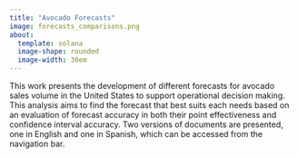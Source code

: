```yaml
---
title: "Avocado Forecasts"
image: forecasts_comparisons.png
about: 
  template: solana
  image-shape: rounded
  image-width: 30em
---
```


This work presents the development of different forecasts for avocado sales volume in the United States to support operational decision making. This analysis aims to find the forecast that best suits each needs based on an evaluation of forecast accuracy in both their point effectiveness and confidence interval accuracy. Two versions of documents are presented, one in English and one in Spanish, which can be accessed from the navigation bar.
